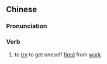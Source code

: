 ==Chinese==
{{zh-forms}}

===Pronunciation===
{{zh-pron
|c=bok3 caau2
|cat=v
}}

===Verb===
{{zh-verb}}

# {{lb|zh|Cantonese}} to [[try]] to get oneself [[fired]] from [[work]]
